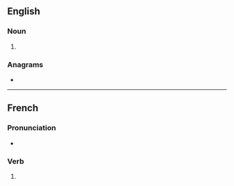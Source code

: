 ==English==

===Noun===
{{head|en|noun plural form}}

# {{plural of|alumina|lang=en}}

===Anagrams===
* {{anagrams|en|Sulaiman}}

----

==French==

===Pronunciation===
* {{homophones|alumina|aluminât|lang=fr}}

===Verb===
{{fr-verb-form}}

# {{conjugation of|aluminer||2|s|[[past historic]]|lang=fr}}